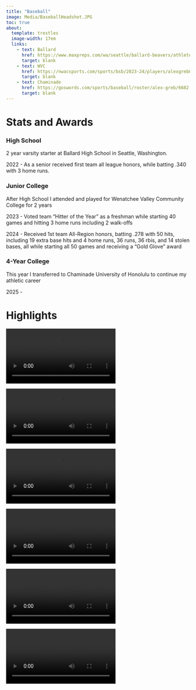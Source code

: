 ```yaml
---
title: "Baseball"
image: Media/BaseballHeadshot.JPG
toc: true
about: 
  template: trestles
  image-width: 17em
  links:
    - text: Ballard
      href: https://www.maxpreps.com/wa/seattle/ballard-beavers/athletes/alex-greb/baseball/stats/?careerid=kr4mgbak81ap9
      target: blank
    - text: WVC
      href: https://nwacsports.com/sports/bsb/2023-24/players/alexgreb07h6?view=profile
      target: blank
    - text: Chaminade
      href: https://goswords.com/sports/baseball/roster/alex-greb/6682
      target: blank
---
```


# Stats and Awards

### High School

2 year varsity starter at Ballard High School in Seattle, Washington.

2022 - As a senior received first team all league honors, while batting .340 with 3 home runs.

### Junior College

After High School I attended and played for Wenatchee Valley Community College for 2 years

2023 - Voted team "Hitter of the Year" as a freshman while starting 40 games and hitting 3 home runs including 2 walk-offs

2024 - Received 1st team All-Region honors, batting .278 with 50 hits, including 19 extra base hits and 4 home runs, 36 runs, 36 rbis, and 14 stolen bases, all while starting all 50 games and receiving a "Gold Glove" award

### 4-Year College

This year I transferred to Chaminade University of Honolulu to continue my athletic career

2025 -

# Highlights

![](media/Walkoff1.mov){fig-align="center"}

![](media/Walkoff2.mov){fig-align="center"}

![](media/Homerun1.mov){fig-align="center"}

![](media/Homerun2.mov){fig-align="center"}

![](media/Homerun3.mov){fig-align="center"}

![](media/Homerun4.mov){fig-align="center"}
